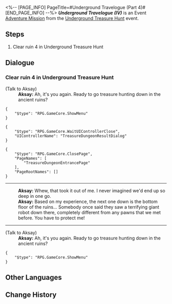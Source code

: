 <%-- [PAGE_INFO]
PageTitle=#Underground Travelogue (Part 4)#
[END_PAGE_INFO] --%>
{{Stub|Dialogue.}}
{{Mission Infobox
|id            = 8012104
|title         = Underground Travelogue (IV)
|image         = <!--Mission Underground Travelogue (Part 4).png-->
|type          = Adventure
|event_name    = Underground Treasure Hunt
|chapter       = 
|requirements  = [[Adventure Mission]] ''[[Underground Travelogue (III)]]'' completed
|summary       = <!--official mission summary from Fate's Atlas-->
|characters    = Aksay; Trailblazer
|startLocation = [[Jarilo-VI]] - [[Great Mine]]
|world         = Jarilo-VI
|area          = Great Mine
|prev          = Underground Travelogue (III)
|next          = Underground Travelogue (V)
|rewards       = Credit*10,000
}}
'''''Underground Travelogue (IV)''''' is an Event [[Adventure Mission]] from the [[Underground Treasure Hunt]] event.

==Steps==
# Clear ruin 4 in Underground Treasure Hunt

<!--
==Gameplay Notes==

--><!--
==Trial Character==

-->
==Dialogue==
{{Stub Dialogue}}
===Clear ruin 4 in Underground Treasure Hunt{{subst:void|<!--801210401-->}}===
{{Mission Description|type=adventure|location=Great Mine|Aksay has excavated a new ancient ruin. Continue your treasure hunting journey!}}
{{Dialogue Start}}

;(Talk to Aksay)
:'''Aksay:''' Ah, it's you again. Ready to go treasure hunting down in the ancient ruins?
<pre>{
	"$type": "RPG.GameCore.ShowMenu"
}</pre>
<pre>{
	"$type": "RPG.GameCore.WaitUIControllerClose",
	"UIControllerName": "TreasureDungeonResultDialog"
}</pre>
<pre>{
	"$type": "RPG.GameCore.ClosePage",
	"PageNames": [
		"TreasureDungeonEntrancePage"
	],
	"PageRootNames": []
}</pre>
:<!--0.5-second delay-->
----
:'''Aksay:''' Whew, that took it out of me. I never imagined we'd end up so deep in one go.
:'''Aksay:''' Based on my experience, the next one down is the bottom floor of the ruins... Somebody once said they saw a terrifying giant robot down there, completely different from any pawns that we met before. You have to protect me!
----

;(Talk to Aksay)
:'''Aksay:''' Ah, it's you again. Ready to go treasure hunting down in the ancient ruins?
<pre>{
	"$type": "RPG.GameCore.ShowMenu"
}</pre>
{{Dialogue End}}

==Other Languages==
{{Other Languages
|en   = Underground Travelogue (IV)
|zhs  = 地城游记•其四
|zht  = 地城遊記•其四
|ja   = 地下遺跡探遊記・四
|ko   = 지하 여행기•4
|es   = Diario de un viaje subterráneo&nbsp;IV
|fr   = Voyage au centre de la terre (IV)
|ru   = Путевые записки из-под земли IV
|th   = บันทึกการเดินทางในเมืองใต้ดิน 4
|vi   = Du Ký Thành Ngầm 4
|de   = Untergrund-Reisebericht (Teil 4)
|id   = Catatan Perjalanan Bawah Tanah (Bagian 4)
|pt   = Diário de Viagem do Subterrâneo (IV)
}}

==Change History==
{{Change History|1.2}}
